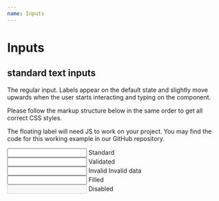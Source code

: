 ```yaml
---
name: Inputs
---
```



# Inputs

## standard text inputs

The regular input. Labels appear on the default state and slightly move upwards when the user starts interacting and typing on the component.

Please follow the markup structure below in the same order to get all correct CSS styles.

The floating label will need JS to work on your project. You may find the code for this working example in our GitHub repository.

<Playground>
  <div className="a-input">      
    <input type="text"/>
    <label>Standard</label>
  </div>

  <div className="a-input a-input--validated">      
    <input type="text" defaultValue="Astro Team" />
    <label>Validated</label>
  </div>

  <div className="a-input a-input--invalid">      
    <input type="text" defaultValue="Astro Team"/>
    <label>Invalid</label>
    <span className="a-input__error">Invalid data</span>
  </div>
    
  <div className="a-input">      
    <input type="text" defaultValue="Astro Team"/>
    <label>Filled</label>
  </div>
  
  <div className="a-input a-input--disabled">      
    <input type="text" disabled/>
    <label>Disabled</label>
  </div>
</Playground>
